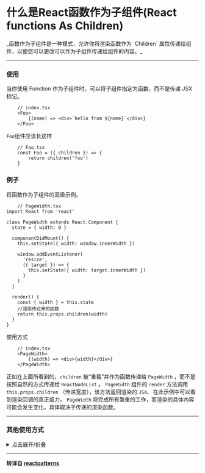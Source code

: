 
# 什么是React函数作为子组件(React functions As Children)
<Tag tag='React'  />            
_函数作为子组件是一种模式，允许你将渲染函数作为 `Children` 属性传递给组件，以便您可以更改可以作为子组件传递给组件的内容。_

------

### 使用
当你使用 Function 作为子组件时，可以将子组件指定为函数，而不是传递 JSX 标记。
```tsx
    // index.tsx
    <Foo>
        {(name) => <div>`hello from ${name}`</div>}
    </Foo>
```
`Foo`组件应该长这样
```tsx
    // Foo.tsx
    const Foo = ({ children }) => {
        return children('foo')
    }
```
### 例子
将函数作为子组件的高级示例。
```tsx
    // PageWidth.tsx
import React from 'react'

class PageWidth extends React.Component {
  state = { width: 0 }

  componentDidMount() {
    this.setState({ width: window.innerWidth })

    window.addEventListener(
      'resize',
      ({ target }) => {
        this.setState({ width: target.innerWidth })
      }
    )
  }

  render() {
    const { width } = this.state
    //渲染传过来的函数
    return this.props.children(width)
  }
}
```
使用方式
```tsx
    // index.tsx
    <PageWidth>
        {(width) => <div>{width}</div>}
    </PageWidth>
```
正如在上面所看到的，`children` 被“重载”并作为函数传递给 `PageWidth` ，而不是按照自然的方式传递给 `ReactNodeList` 。 `PageWidth` 组件的 `render` 方法调用 `this.props.children` （传递宽度），该方法返回渲染的 `JSX。`
在此示例中可以看到渲染回调的真正威力。 `PageWidth` 将完成所有繁重的工作，而渲染的具体内容可能会发生变化，具体取决于传递的渲染函数。

------

### 其他使用方式
<details>
<summary>点击展开/折叠</summary>
```tsx
    //HTTPPOST.tsx
import { Component, ReactNode } from 'react';
import axios, { AxiosResponse } from 'axios';

interface Props<T> {
	url: string;//url
	condition: unknown;//参数
	loading?: ReactNode;//loading
	children: (data: T) => ReactNode;//渲染组件
	dataOperate: (data: T) => T;//数据处理
	error?: ReactNode;//错误渲染
}

interface State<T> {
	data: T;
	component: ReactNode;
}

export default class POST<T> extends Component<Props<T>, State<T>> {
	state: State<T> = {
		data: {} as T,
		component: this.props.loading || '',
	};
	async componentDidMount() {
		const { url, error, condition, children, dataOperate } = this.props;
		try {
			const result: AxiosResponse<T> = await axios.post(url, condition);
			const processedData: T = dataOperate(result.data);
			this.setState({
				data: processedData,
				component: children(processedData),
			});
		} catch (e) {
			this.setState({ component: error || 'error' });
			throw e;
		}
	}
	render() {
		return this.state.component;
	}
}

```
使用
```tsx
const props = {
    url: '123321',
    condition: {},
    loading: <span>loading 一下</span>,
    dataOperate: (data) => {
        return data.sort((a, b) => a - b);
    },
    error: <span>出错了！</span>,
}
 <HTTPPOST {...props}>
            {
                (data) => {
                    return data.map(item => {
                        <span>{item}</span>
                    })
                }
            }
</HTTPPOST>
```
</details>

---

**转译自 [reactpatterns](https://reactpatterns.js.org/docs/function-as-child-component/)**